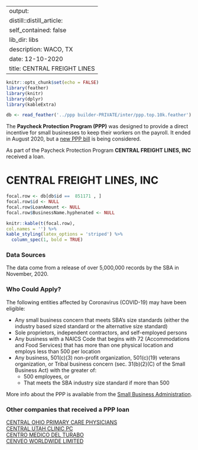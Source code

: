 
---
output:
  distill::distill_article:
    self_contained: false
    lib_dir: libs
description: WACO, TX 
date: 12-10-2020
title: CENTRAL FREIGHT LINES 
---




```r
knitr::opts_chunk$set(echo = FALSE)
library(feather)
library(knitr)
library(dplyr)
library(kableExtra)

db <- read_feather('../ppp builder-PRIVATE/inter/ppp.top.10k.feather')

```



The **Paycheck Protection Program (PPP)** was designed to provide a direct incentive for small businesses to keep their workers on the payroll. It ended in August 2020, but a [new PPP bill](https://thehill.com/policy/finance/529092-bipartisan-support-for-new-ppp-loans-gains-momentum-in-congress) is being considered.

As part of the Paycheck Protection Program **CENTRAL FREIGHT LINES, INC** received a loan.


# CENTRAL FREIGHT LINES, INC 

```r
focal.row <- db[db$id ==  851171 , ]
focal.row$id <- NULL
focal.row$LoanAmount <- NULL
focal.row$BusinessName.hyphenated <- NULL

knitr::kable(t(focal.row), 
col.names = '') %>%
kable_styling(latex_options = 'striped') %>%
  column_spec(1, bold = TRUE)


```

### Data Sources

The data come from a release of over 5,000,000 records by the SBA in November, 2020.


### Who Could Apply?

The following entities affected by Coronavirus (COVID-19) may have been eligible:

+ Any small business concern that meets SBA’s size standards (either the industry based sized standard or the alternative size standard)
+ Sole proprietors, independent contractors, and self-employed persons
+ Any business with a NAICS Code that begins with 72 (Accommodations and Food Services) that has more than one physical location and employs less than 500 per location
+ Any business, 501(c)(3) non-profit organization, 501(c)(19) veterans organization, or Tribal business concern (sec. 31(b)(2)(C) of the Small Business Act) with the greater of:
  + 500 employees, or 
  + That meets the SBA industry size standard if more than 500


More info about the PPP is available from the [Small Business Administration](https://www.sba.gov/funding-programs/loans/coronavirus-relief-options/paycheck-protection-program).

 
### Other companies that received a PPP loan 
   
 [CENTRAL OHIO PRIMARY CARE PHYSICIANS](/Paycheck-Protection-Program/852643-CENTRAL-OHIO-PRIMARY-CARE-PHYSICIANS) <br> [CENTRAL UTAH CLINIC PC](/Paycheck-Protection-Program/854091-CENTRAL-UTAH-CLINIC-PC) <br> [CENTRO MEDICO DEL TURABO](/Paycheck-Protection-Program/855476-CENTRO-MEDICO-DEL-TURABO) <br> [CENVEO WORLDWIDE LIMITED](/Paycheck-Protection-Program/856829-CENVEO-WORLDWIDE-LIMITED) <br>